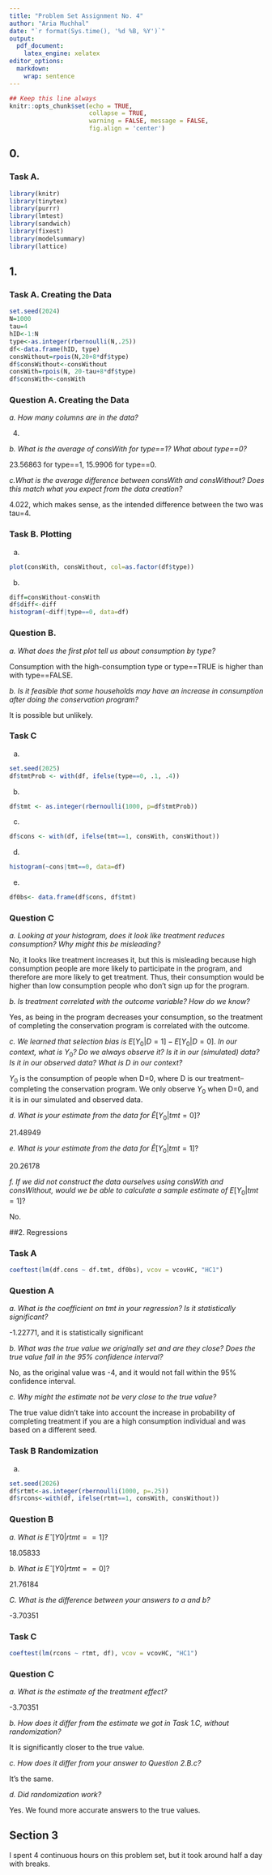 ---
title: "Problem Set Assignment No. 4"
author: "Aria Muchhal"
date: "`r format(Sys.time(), '%d %B, %Y')`"
output:
  pdf_document: 
    latex_engine: xelatex
editor_options: 
  markdown: 
    wrap: sentence
---

```{r SetupChunk, echo = TRUE}

## Keep this line always
knitr::opts_chunk$set(echo = TRUE,
                      collapse = TRUE,
                      warning = FALSE, message = FALSE,
                      fig.align = 'center')


```

## 0.

### Task A.

```{r q0A}
library(knitr)
library(tinytex)
library(purrr)
library(lmtest)
library(sandwich)
library(fixest)
library(modelsummary)
library(lattice)

```

## 1.

### Task A. Creating the Data

```{r t1A}
set.seed(2024)
N=1000
tau=4
hID<-1:N
type<-as.integer(rbernoulli(N,.25))
df<-data.frame(hID, type)
consWithout=rpois(N,20+8*df$type)
df$consWithout<-consWithout
consWith=rpois(N, 20-tau+8*df$type)
df$consWith<-consWith

```

### Question A. Creating the Data

*a. How many columns are in the data?*

 4.

*b.  What is the average of consWith for type==1? What about type==0?*

23.56863 for type==1, 15.9906 for type==0.

*c.What is the average difference between consWith and consWithout? Does this match what you expect from the data creation?*

4.022, which makes sense, as the intended difference between the two was tau=4.

### Task B. Plotting

(a) 

```{r t1b}
plot(consWith, consWithout, col=as.factor(df$type))
```

(b) 

```{r}
diff=consWithout-consWith
df$diff<-diff
histogram(~diff|type==0, data=df)
```

### Question B.

*a. What does the first plot tell us about consumption by type?*

Consumption with the high-consumption type or type==TRUE is higher than with type==FALSE.

*b. Is it feasible that some households may have an increase in consumption after doing the conservation program?*

It is possible but unlikely.

### Task C

(a) 

```{r}
set.seed(2025)
df$tmtProb <- with(df, ifelse(type==0, .1, .4))

```
(b) 

```{r}
df$tmt <- as.integer(rbernoulli(1000, p=df$tmtProb))
```

(c) 

```{r}
df$cons <- with(df, ifelse(tmt==1, consWith, consWithout))
```

d) 

```{r}
histogram(~cons|tmt==0, data=df)
```

e) 

```{r}
df0bs<- data.frame(df$cons, df$tmt)
```

### Question C

*a. Looking at your histogram, does it look like treatment reduces consumption? Why might this be misleading?*

No, it looks like treatment increases it, but this is misleading because high consumption people are more likely to participate in the program, and therefore are more likely to get treatment. Thus, their consumption would be higher than low consumption people who don't sign up for the program.

*b. Is treatment correlated with the outcome variable? How do we know?*

Yes, as being in the program decreases your consumption, so the treatment of completing the conservation program is correlated with the outcome.

*c. We learned that selection bias is* $E[Y_0|D = 1] − E[Y_0|D = 0]$. *In our context, what is *$Y_0$*? Do we always observe it? Is it in our (simulated) data? Is it in our observed data? What is D in our context?*

$Y_0$ is the consumption of people when D=0, where D is our treatment--completing the conservation program. We only observe $Y_0$ when D=0, and it is in our simulated and observed data. 

*d. What is your estimate from the data for* $\hat{E}[Y_0|tmt = 0]$?

 21.48949

*e. What is your estimate from the data for* $\hat{E}[Y_0|tmt = 1]$?

20.26178

*f. If we did not construct the data ourselves using consWith and consWithout, would we be able to calculate a sample estimate of* $E[Y_0|tmt = 1]$?

No.

##2. Regressions

### Task A

```{r}
coeftest(lm(df.cons ~ df.tmt, df0bs), vcov = vcovHC, "HC1")
```

### Question A

*a.  What is the coefficient on tmt in your regression? Is it statistically significant?*

 -1.22771, and it is statistically significant
 
*b. What was the true value we originally set and are they close? Does the true value fall in the 95% confidence interval?*

No, as the original value was -4, and it would not fall within the 95% confidence interval.

*c. Why might the estimate not be very close to the true value?*

The true value didn't take into account the increase in probability of completing treatment if you are a high consumption individual and was based on a different seed.

### Task B Randomization

(a) 

```{r}
set.seed(2026)
df$rtmt<-as.integer(rbernoulli(1000, p=.25))
df$rcons<-with(df, ifelse(rtmt==1, consWith, consWithout))
```

### Question B

*a. What is* $Eˆ[Y0|rtmt == 1]?$

18.05833

*b. What is* $Eˆ[Y0|rtmt == 0]?$

21.76184

*C. What is the difference between your answers to a and b?*

-3.70351

### Task C

```{r}
coeftest(lm(rcons ~ rtmt, df), vcov = vcovHC, "HC1")
```

### Question C

*a.  What is the estimate of the treatment effect?* 

-3.70351

*b. How does it differ from the estimate we got in Task 1.C, without randomization?*

It is significantly closer to the true value. 

*c. How does it differ from your answer to Question 2.B.c?* 

It's the same.

*d. Did randomization work?*

Yes. We found more accurate answers to the true values.

## Section 3

I spent 4 continuous hours on this problem set, but it took around half a day with breaks.
